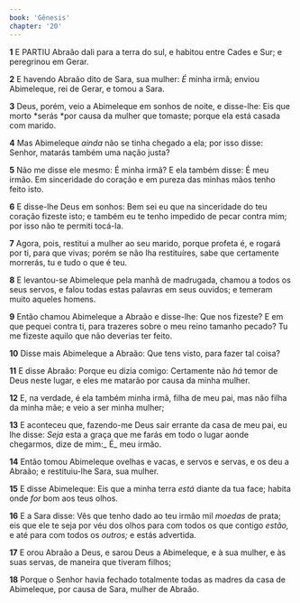 ```yaml
---
book: 'Gênesis'
chapter: '20'
---
```


**1** E PARTIU Abraão dali para a terra do sul, e habitou entre Cades e Sur; e peregrinou em Gerar.

**2** E havendo Abraão dito de Sara, sua mulher: _É_ minha irmã; enviou Abimeleque, rei de Gerar, e tomou a Sara.

**3** Deus, porém, veio a Abimeleque em sonhos de noite, e disse-lhe: Eis que morto *serás *por causa da mulher que tomaste; porque ela está casada com marido.

**4** Mas Abimeleque _ainda_ não se tinha chegado a ela; por isso disse: Senhor, matarás também uma nação justa?

**5** Não me disse ele mesmo: É minha irmã? E ela também disse: É meu irmão. Em sinceridade do coração e em pureza das minhas mãos tenho feito isto.

**6** E disse-lhe Deus em sonhos: Bem sei eu que na sinceridade do teu coração fizeste isto; e também eu te tenho impedido de pecar contra mim; por isso não te permiti tocá-la.

**7** Agora, pois, restitui a mulher ao seu marido, porque profeta é, e rogará por ti, para que vivas; porém se não lha restituíres, sabe que certamente morrerás, tu e tudo o que é teu.

**8** E levantou-se Abimeleque pela manhã de madrugada, chamou a todos os seus servos, e falou todas estas palavras em seus ouvidos; e temeram muito aqueles homens.

**9** Então chamou Abimeleque a Abraão e disse-lhe: Que nos fizeste? E em que pequei contra ti, para trazeres sobre o meu reino tamanho pecado? Tu me fizeste aquilo que não deverias ter feito.

**10** Disse mais Abimeleque a Abraão: Que tens visto, para fazer tal coisa?

**11** E disse Abraão: Porque eu dizia comigo: Certamente não _há_ temor de Deus neste lugar, e eles me matarão por causa da minha mulher.

**12** E, na verdade, é ela também minha irmã, filha de meu pai, mas não filha da minha mãe; e veio a ser minha mulher;

**13** E aconteceu que, fazendo-me Deus sair errante da casa de meu pai, eu lhe disse: _Seja_ esta a graça que me farás em todo o lugar aonde chegarmos, dize de mim:_ É_ meu irmão.

**14** Então tomou Abimeleque ovelhas e vacas, e servos e servas, e os deu a Abraão; e restituiu-lhe Sara, sua mulher.

**15** E disse Abimeleque: Eis que a minha terra _está_ diante da tua face; habita onde _for_ bom aos teus olhos.

**16** E a Sara disse: Vês que tenho dado ao teu irmão mil _moedas_ de prata; eis que ele te seja por véu dos olhos para com todos os que contigo _estão,_ e até para com todos os _outros;_ e estás advertida.

**17** E orou Abraão a Deus, e sarou Deus a Abimeleque, e à sua mulher, e às suas servas, de maneira que tiveram filhos;

**18** Porque o Senhor havia fechado totalmente todas as madres da casa de Abimeleque, por causa de Sara, mulher de Abraão.
